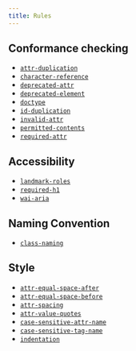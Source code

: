 ```yaml
---
title: Rules
---
```


## Conformance checking

-   [`attr-duplication`](/rules/attr-duplication)
-   [`character-reference`](/rules/character-reference)
-   [`deprecated-attr`](/rules/deprecated-attr)
-   [`deprecated-element`](/rules/deprecated-element)
-   [`doctype`](/rules/doctype)
-   [`id-duplication`](/rules/id-duplication)
-   [`invalid-attr`](/rules/invalid-attr)
-   [`permitted-contents`](/rules/permitted-contents)
-   [`required-attr`](/rules/required-attr)

## Accessibility

-   [`landmark-roles`](/rules/landmark-roles)
-   [`required-h1`](/rules/required-h1)
-   [`wai-aria`](/rules/wai-aria)

## Naming Convention

-   [`class-naming`](/rules/class-naming)

## Style

-   [`attr-equal-space-after`](/rules/attr-equal-space-after)
-   [`attr-equal-space-before`](/rules/attr-equal-space-before)
-   [`attr-spacing`](/rules/attr-spacing)
-   [`attr-value-quotes`](/rules/attr-value-quotes)
-   [`case-sensitive-attr-name`](/rules/case-sensitive-attr-name)
-   [`case-sensitive-tag-name`](/rules/case-sensitive-tag-name)
-   [`indentation`](/rules/indentation)
